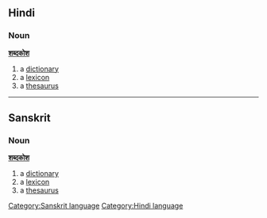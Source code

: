 ==Hindi==
===Noun===
'''[[शब्दकोश]]'''
#a [[dictionary]]
#a [[lexicon]]
#a [[thesaurus]]

----

==Sanskrit==
===Noun===
'''[[शब्दकोश]]'''
#a [[dictionary]]
#a [[lexicon]]
#a [[thesaurus]]

[[Category:Sanskrit language]]
[[Category:Hindi language]]